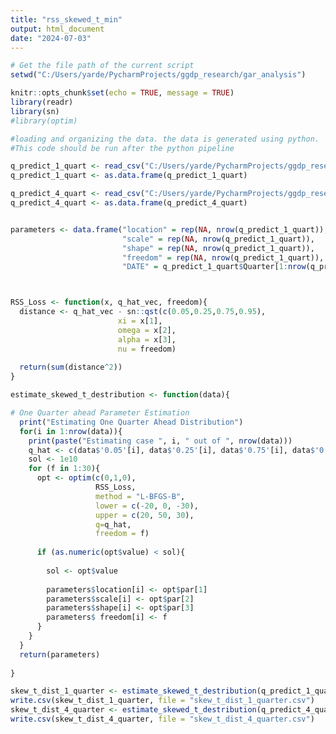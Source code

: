 ```yaml
---
title: "rss_skewed_t_min"
output: html_document
date: "2024-07-03"
---
```

```r
# Get the file path of the current script
setwd("C:/Users/yarde/PycharmProjects/ggdp_research/gar_analysis")
```

```r

knitr::opts_chunk$set(echo = TRUE, message = TRUE)
library(readr)
library(sn)
#library(optim)

#loading and organizing the data. the data is generated using python.
#This code should be run after the python pipeline

q_predict_1_quart <- read_csv("C:/Users/yarde/PycharmProjects/ggdp_research/gar_analysis/q_predict_1_quart.csv")
q_predict_1_quart <- as.data.frame(q_predict_1_quart)

q_predict_4_quart <- read_csv("C:/Users/yarde/PycharmProjects/ggdp_research/gar_analysis/q_predict_4_quart.csv")
q_predict_4_quart <- as.data.frame(q_predict_4_quart)


parameters <- data.frame("location" = rep(NA, nrow(q_predict_1_quart)),
                         "scale" = rep(NA, nrow(q_predict_1_quart)),
                         "shape" = rep(NA, nrow(q_predict_1_quart)),
                         "freedom" = rep(NA, nrow(q_predict_1_quart)),
                         "DATE" = q_predict_1_quart$Quarter[1:nrow(q_predict_1_quart)])



RSS_Loss <- function(x, q_hat_vec, freedom){
  distance <- q_hat_vec - sn::qst(c(0.05,0.25,0.75,0.95),
                        xi = x[1], 
                        omega = x[2],
                        alpha = x[3],
                        nu = freedom)
    
  return(sum(distance^2))
}

estimate_skewed_t_destribution <- function(data){

# One Quarter ahead Parameter Estimation
  print("Estimating One Quarter Ahead Distribution")
  for(i in 1:nrow(data)){
    print(paste("Estimating case ", i, " out of ", nrow(data)))
    q_hat <- c(data$'0.05'[i], data$'0.25'[i], data$'0.75'[i], data$'0.95'[i])
    sol <- 1e10
    for (f in 1:30){
      opt <- optim(c(0,1,0),
                   RSS_Loss, 
                   method = "L-BFGS-B",
                   lower = c(-20, 0, -30),
                   upper = c(20, 50, 30),
                   q=q_hat,
                   freedom = f)
      
      if (as.numeric(opt$value) < sol){
        
        sol <- opt$value
        
        parameters$location[i] <- opt$par[1]
        parameters$scale[i] <- opt$par[2]
        parameters$shape[i] <- opt$par[3]
        parameters$ freedom[i] <- f
      }
    }
  }
  return(parameters)
  
}

skew_t_dist_1_quarter <- estimate_skewed_t_destribution(q_predict_1_quart)
write.csv(skew_t_dist_1_quarter, file = "skew_t_dist_1_quarter.csv")
skew_t_dist_4_quarter <- estimate_skewed_t_destribution(q_predict_4_quart)
write.csv(skew_t_dist_4_quarter, file = "skew_t_dist_4_quarter.csv")

 

```